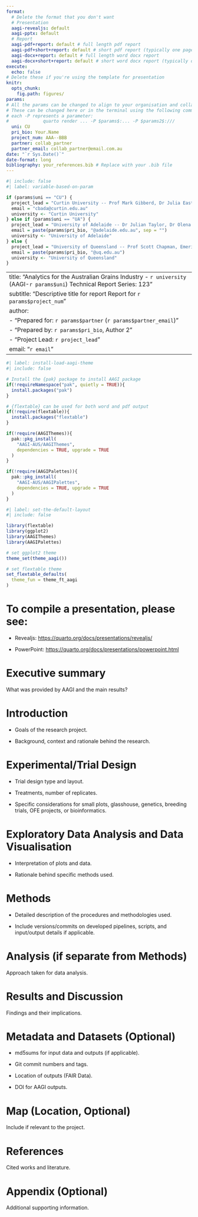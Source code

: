 ```yaml
---
format: 
  # Delete the format that you don't want
  # Presentation
  aagi-revealjs: default
  aagi-pptx: default
  # Report
  aagi-pdf+report: default # full length pdf report
  aagi-pdf+short+report: default # short pdf report (typically one page)
  aagi-docx+report: default # full length word docx report
  aagi-docx+short+report: default # short word docx report (typically one page)
execute: 
  echo: false
# Delete these if you're using the template for presentation
knitr:
  opts_chunk: 
    fig.path: figures/
params:
# All the params can be changed to align to your organisation and collaborator.
# These can be changed here or in the terminal using the following command with
# each -P represents a parameter:
#             quarto render ... -P $params$:... -P $params2$:/// 
  uni: CU
  pri_bio: Your.Name
  project_num: AAA--BBB
  partner: collab_partner
  partner_email: collab_partner@email.com.au
date: "`r Sys.Date()`"
date-format: long
bibliography: your_references.bib # Replace with your .bib file
---
```


```r
#| include: false
#| label: variable-based-on-param

if (params$uni == "CU") {
  project_lead = "Curtin University -- Prof Mark Gibberd, Dr Julia Easton, Prof Adam Sparks"
  email = "cbada@curtin.edu.au"
  university <- "Curtin University"
} else if (params$uni == "UA") {
  project_lead = "University of Adelaide -- Dr Julian Taylor, Dr Olena Kravchuck"
  email = paste(params$pri_bio, "@adelaide.edu.au", sep = "")
  university <- "University of Adelaide"
} else {
  project_lead = "University of Queensland -- Prof Scott Chapman, Emeritus Prof Kaye Basford"
  email = paste(params$pri_bio, "@uq.edu.au")
  university <- "University of Queensland"
}

```

---
title: "Analytics for the Australian Grains Industry - `r university` (AAGI-`r params$uni`)  \n Technical Report Series: 123"
subtitle: "Descriptive title for report  \n Report for `r params$project_num`"
author:
  - "Prepared for: `r params$partner` (`r params$partner_email`)"
  - "Prepared by: `r params$pri_bio`, Author 2"
  - "Project Lead: `r project_lead`"
email: "`r email`"
---

```r
#| label: install-load-aagi-theme
#| include: false

# Install the {pak} package to install AAGI package
if(!requireNamespace("pak", quietly = TRUE)){
  install.packages("pak")
}

# {flextable} can be used for both word and pdf output
if(!require(flextable)){
  install.packages("flextable")
}

if(!require(AAGIThemes)){
  pak::pkg_install(
    "AAGI-AUS/AAGIThemes",
    dependencies = TRUE, upgrade = TRUE
  )
}

if(!require(AAGIPalettes)){
  pak::pkg_install(
    "AAGI-AUS/AAGIPalettes",
    dependencies = TRUE, upgrade = TRUE 
  )
}

```

```r
#| label: set-the-default-layout
#| include: false

library(flextable)
library(ggplot2)
library(AAGIThemes)
library(AAGIPalettes)

# set ggplot2 theme
theme_set(theme_aagi())

# set flextable theme
set_flextable_defaults(
  theme_fun = theme_ft_aagi
)

```

# To compile a presentation, please see:

-   Revealjs: <https://quarto.org/docs/presentations/revealjs/>

-   PowerPoint: <https://quarto.org/docs/presentations/powerpoint.html>

# Executive summary

What was provided by AAGI and the main results?

# Introduction

-   Goals of the research project.

-   Background, context and rationale behind the research.

# Experimental/Trial Design

-   Trial design type and layout.

-   Treatments, number of replicates.

-   Specific considerations for small plots, glasshouse, genetics, breeding trials, OFE projects, or bioinformatics.

# Exploratory Data Analysis and Data Visualisation

-   Interpretation of plots and data.

-   Rationale behind specific methods used.

# Methods

-   Detailed description of the procedures and methodologies used.

-   Include versions/commits on developed pipelines, scripts, and input/output details if applicable.

# Analysis (if separate from Methods)

Approach taken for data analysis.

# Results and Discussion

Findings and their implications.

# Metadata and Datasets (Optional)

-   md5sums for input data and outputs (if applicable).

-   Git commit numbers and tags.

-   Location of outputs (FAIR Data).

-   DOI for AAGI outputs.

# Map (Location, Optional)

Include if relevant to the project.

# References

Cited works and literature.

::: {#refs}
:::

# Appendix (Optional)

Additional supporting information.
